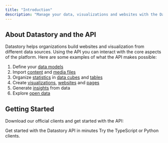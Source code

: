 ```yaml
---
title: "Introduction"
description: "Manage your data, visualizations and websites with the Datastory API."
---
```


## About Datastory and the API

Datastory helps organizations build websites and visualization from different data sources. Using the API you can interact with the core aspects of the platform. Here are some examples of what the API makes possible:

1. Define your [data models](/docs/schema)
2. Import [content](/docs/content) and [media files](/docs/content/media)
3. Organize [statistics](/docs/statistics) in [data cubes](/docs/statistics/cubes) and [tables](/docs/tables)
4. Create [visualizations](/docs/visualizations), [websites](/docs/websites) and [pages](/docs/pages)
5. Generate [insights](/docs/insights) from data
6. Explore [open data](/docs/open-data)

## Getting Started

Download our official clients and get started with the API:

<CardGroup cols={2}>

<Card title="Quickstart" icon="rocket" href="/docs/basics/quickstart">
  Get started with the Datastory API in minutes
</Card>

<Card title="Clients" icon="book" href="/docs/basics/clients">
  Try the TypeScript or Python clients.
</Card>

</CardGroup>
